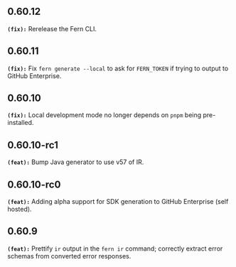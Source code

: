 ## 0.60.12
**`(fix):`** Rerelease the Fern CLI.


## 0.60.11
**`(fix):`** Fix `fern generate --local` to ask for `FERN_TOKEN` if trying to output to GitHub Enterprise.


## 0.60.10
**`(fix):`** Local development mode no longer depends on `pnpm` being pre-installed.


## 0.60.10-rc1
**`(feat):`** Bump Java generator to use v57 of IR.


## 0.60.10-rc0
**`(feat):`** Adding alpha support for SDK generation to GitHub Enterprise (self hosted).


## 0.60.9
**`(feat):`** Prettify `ir` output in the `fern ir` command; correctly extract error schemas from converted error responses.


